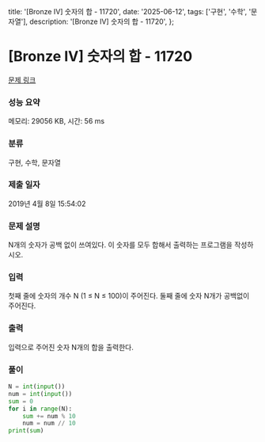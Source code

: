  title: '[Bronze IV] 숫자의 합 - 11720',
  date: '2025-06-12',
  tags: ['구현', '수학', '문자열'],
  description: '[Bronze IV] 숫자의 합 - 11720',
};

# [Bronze IV] 숫자의 합 - 11720 

[문제 링크](https://www.acmicpc.net/problem/11720) 

### 성능 요약

메모리: 29056 KB, 시간: 56 ms

### 분류

구현, 수학, 문자열

### 제출 일자

2019년 4월 8일 15:54:02

### 문제 설명

<p>N개의 숫자가 공백 없이 쓰여있다. 이 숫자를 모두 합해서 출력하는 프로그램을 작성하시오.</p>

### 입력 

 <p>첫째 줄에 숫자의 개수 N (1 ≤ N ≤ 100)이 주어진다. 둘째 줄에 숫자 N개가 공백없이 주어진다.</p>

### 출력 

 <p>입력으로 주어진 숫자 N개의 합을 출력한다.</p>

### 풀이
```python
N = int(input())
num = int(input())
sum = 0
for i in range(N):
    sum += num % 10
    num = num // 10
print(sum)
```
